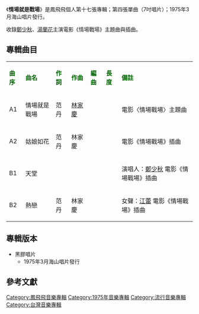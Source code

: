 {{Infobox album <!-- See Wikipedia:WikiProject_Albums -->
| name       = 情場就是戰場
| type       = 單曲專輯
| artist     = [[鳳飛飛|鳳飛飛]]
| cover      = 
| released   = 1975年3月
| genre      = [[國語流行音樂|國語流行音樂]]
| length     = 
| label      = 海山唱片
<!-- 未知參數 | number     = LS-224 -->
| producer   = 
| prev_title = [[巧合|巧合]]
| prev_year  = 1975 <!-- 3月 -->
| next_title = [[金鑲玉、三百磅|金鑲玉、三百磅]]
| next_year  = 1975 <!-- 5月 -->
}}
《'''情場就是戰場'''》是鳳飛飛個人第十七張專輯；第四張單曲（7吋唱片）；1975年3月海山唱片發行。

收錄[[鄭少秋|鄭少秋]]、[[湯蘭花|湯蘭花]]主演電影《情場戰場》主題曲與插曲。

==專輯曲目==
{| class="wikitable"
|-
| <font color=darkgreen>'''曲序'''</font> || <font color=darkgreen>'''曲名'''</font> || <font color=darkgreen>'''作詞'''</font> || <font color=darkgreen>'''作曲'''</font> || <font color=darkgreen>'''編曲'''</font>|| <font color=darkgreen>'''長度'''</font>  || <font color=darkgreen>'''備註'''</font>
|-
| A1||情場就是戰場||范丹||[[林家慶|林家慶]]|| ||  || 電影〈情場戰場〉主題曲
|-
|A2||姑娘如花||范丹||林家慶||  ||||電影《情場戰場》插曲
|-
| B1 ||天堂|| || || ||  ||演唱人：[[鄭少秋|鄭少秋]]
電影《情場戰場》插曲
|-
| B2 ||熱戀||范丹||林家慶||  ||||女聲：[[江蕾|江蕾]]
電影《情場戰場》插曲
|}

== 專輯版本 ==
*黑膠唱片
**1975年3月海山唱片發行

==參考文獻==
{{reflist}}
[[Category:鳳飛飛音樂專輯|Category:鳳飛飛音樂專輯]]
[[Category:1975年音樂專輯|Category:1975年音樂專輯]]
[[Category:流行音樂專輯|Category:流行音樂專輯]]
[[Category:台灣音樂專輯|Category:台灣音樂專輯]]